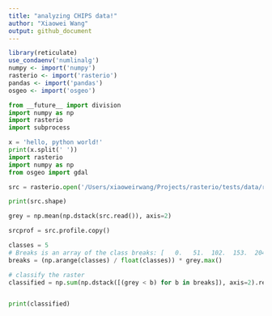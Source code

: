 ```yaml
---
title: "analyzing CHIPS data!"
author: "Xiaowei Wang"
output: github_document
---
```



```r
library(reticulate)
use_condaenv('numlinalg')
numpy <- import('numpy')
rasterio <- import('rasterio')
pandas <- import('pandas')
osgeo <- import('osgeo')
```

```python
from __future__ import division
import numpy as np
import rasterio
import subprocess
```

```python

x = 'hello, python world!'
print(x.split(' '))
import rasterio
import numpy as np
from osgeo import gdal

src = rasterio.open('/Users/xiaoweirwang/Projects/rasterio/tests/data/rgb1.tif')

print(src.shape)

grey = np.mean(np.dstack(src.read()), axis=2)

srcprof = src.profile.copy()

classes = 5
# Breaks is an array of the class breaks: [   0.   51.  102.  153.  204.]
breaks = (np.arange(classes) / float(classes)) * grey.max()

# classify the raster
classified = np.sum(np.dstack([(grey < b) for b in breaks]), axis=2).reshape(1, 400, 400).astype(np.int32)


print(classified)
```



```python


```